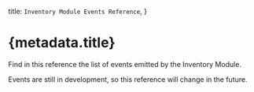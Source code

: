 
  title: `Inventory Module Events Reference`,
}

# {metadata.title}

Find in this reference the list of events emitted by the Inventory Module.

<Note type="soon">

Events are still in development, so this reference will change in the future.

</Note>

<EventsTable />
